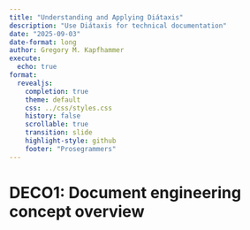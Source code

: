 ```yaml
---
title: "Understanding and Applying Diátaxis"
description: "Use Diátaxis for technical documentation"
date: "2025-09-03"
date-format: long
author: Gregory M. Kapfhammer
execute:
  echo: true
format:
  revealjs:
    completion: true
    theme: default
    css: ../css/styles.css
    history: false
    scrollable: true
    transition: slide
    highlight-style: github
    footer: "Prosegrammers"
---
```


# DECO1: Document engineering concept overview

